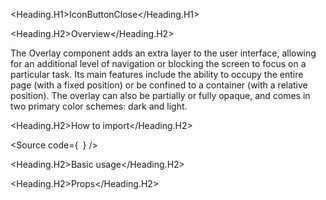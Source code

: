 

<Meta of={Stories} />

<Heading.H1>IconButtonClose</Heading.H1>

<Heading.H2>Overview</Heading.H2>

The Overlay component adds an extra layer to the user interface,
allowing for an additional level of navigation or blocking the
screen to focus on a particular task. Its main features include
the ability to occupy the entire page (with a fixed position) or
be confined to a container (with a relative position).
The overlay can also be partially or fully opaque,
and comes in two primary color schemes: dark and light.

<Heading.H2>How to import</Heading.H2>

<Source
  code={`
`}
/>

<Heading.H2>Basic usage</Heading.H2>

<Canvas of={Stories.Base} />

<Heading.H2>Props</Heading.H2>

<ArgTypes of={Stories} />
